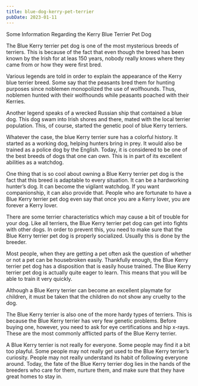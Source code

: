 ```yaml
---
title: blue-dog-kerry-pet-terrier
pubDate: 2023-01-11
---
```


Some Information Regarding the Kerry Blue Terrier Pet Dog

The Blue Kerry terrier pet dog is one of the most mysterious breeds of terriers. This is because of the fact that even though the breed has been known by the Irish for at leas 150 years, nobody really knows where they came from or how they were first bred.

Various legends are told in order to explain the appearance of the Kerry blue terrier breed. Some say that the peasants bred them for hunting purposes since noblemen monopolized the use of wolfhounds. Thus, noblemen hunted with their wolfhounds while peasants poached with their Kerries.

Another legend speaks of a wrecked Russian ship that contained a blue dog. This dog swam into Irish shores and there, mated with the local terrier population. This, of course, started the genetic pool of blue Kerry terriers.

Whatever the case, the blue Kerry terrier sure has a colorful history. It started as a working dog, helping hunters bring in prey. It would also be trained as a police dog by the English. Today, it is considered to be one of the best breeds of dogs that one can own. This is in part of its excellent abilities as a watchdog.

One thing that is so cool about owning a Blue Kerry terrier pet dog is the fact that this breed is adaptable to every situation. It can be a hardworking hunter’s dog. It can become the vigilant watchdog. If you want companionship, it can also provide that. People who are fortunate to have a Blue Kerry terrier pet dog even say that once you are a Kerry lover, you are forever a Kerry lover.

There are some terrier characteristics which may cause a bit of trouble for your dog. Like all terriers, the Blue Kerry terrier pet dog can get into fights with other dogs. In order to prevent this, you need to make sure that the Blue Kerry terrier pet dog is properly socialized. Usually this is done by the breeder. 

Most people, when they are getting a pet often ask the question of whether or not a pet can be housebroken easily. Thankfully enough, the Blue Kerry terrier pet dog has a disposition that is easily house trained. The Blue Kerry terrier pet dog is actually quite eager to learn. This means that you will be able to train it very quickly. 

Although a Blue Kerry terrier can become an excellent playmate for children, it must be taken that the children do not show any cruelty to the dog. 

The Blue Kerry terrier is also one of the more hardy types of terriers. This is because the Blue Kerry terrier has very few genetic problems. Before buying one, however, you need to ask for eye certifications and hip x-rays. These are the most commonly afflicted parts of the Blue Kerry terrier.

A Blue Kerry terrier is not really for everyone. Some people may find it a bit too playful. Some people may not really get used to the Blue Kerry terrier’s curiosity. People may not really understand its habit of following everyone around. Today, the fate of the Blue Kerry terrier dog lies in the hands of the breeders who care for them, nurture them, and make sure that they have great homes to stay in.
